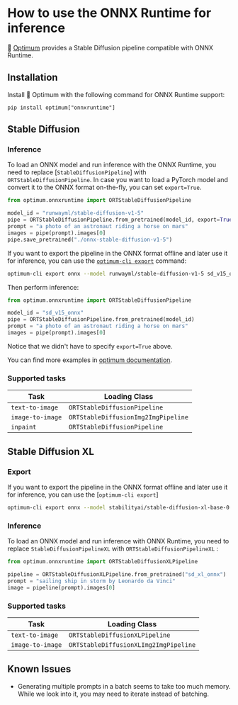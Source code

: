<!--Copyright 2023 The HuggingFace Team. All rights reserved.

Licensed under the Apache License, Version 2.0 (the "License"); you may not use this file except in compliance with
the License. You may obtain a copy of the License at

http://www.apache.org/licenses/LICENSE-2.0

Unless required by applicable law or agreed to in writing, software distributed under the License is distributed on
an "AS IS" BASIS, WITHOUT WARRANTIES OR CONDITIONS OF ANY KIND, either express or implied. See the License for the
specific language governing permissions and limitations under the License.
-->


# How to use the ONNX Runtime for inference

🤗 [Optimum](https://github.com/huggingface/optimum) provides a Stable Diffusion pipeline compatible with ONNX Runtime. 

## Installation

Install 🤗 Optimum with the following command for ONNX Runtime support:

```
pip install optimum["onnxruntime"]
```

## Stable Diffusion

### Inference

To load an ONNX model and run inference with the ONNX Runtime, you need to replace [`StableDiffusionPipeline`] with `ORTStableDiffusionPipeline`. In case you want to load a PyTorch model and convert it to the ONNX format on-the-fly, you can set `export=True`.

```python
from optimum.onnxruntime import ORTStableDiffusionPipeline

model_id = "runwayml/stable-diffusion-v1-5"
pipe = ORTStableDiffusionPipeline.from_pretrained(model_id, export=True)
prompt = "a photo of an astronaut riding a horse on mars"
images = pipe(prompt).images[0]
pipe.save_pretrained("./onnx-stable-diffusion-v1-5")
```

If you want to export the pipeline in the ONNX format offline and later use it for inference,
you can use the [`optimum-cli export`](https://huggingface.co/docs/optimum/main/en/exporters/onnx/usage_guides/export_a_model#exporting-a-model-to-onnx-using-the-cli) command: 

```bash
optimum-cli export onnx --model runwayml/stable-diffusion-v1-5 sd_v15_onnx/
```

Then perform inference:

```python 
from optimum.onnxruntime import ORTStableDiffusionPipeline

model_id = "sd_v15_onnx"
pipe = ORTStableDiffusionPipeline.from_pretrained(model_id)
prompt = "a photo of an astronaut riding a horse on mars"
images = pipe(prompt).images[0]
```

Notice that we didn't have to specify `export=True` above.

You can find more examples in [optimum documentation](https://huggingface.co/docs/optimum/).

### Supported tasks

| Task                                 | Loading Class                        |
|--------------------------------------|--------------------------------------|
| `text-to-image`                      | `ORTStableDiffusionPipeline`         |
| `image-to-image`                     | `ORTStableDiffusionImg2ImgPipeline`  |
| `inpaint`                            | `ORTStableDiffusionPipeline`         |

## Stable Diffusion XL

### Export

If you want to export the pipeline in the ONNX format offline and later use it for inference,
you can use the [`optimum-cli export`]

```bash
optimum-cli export onnx --model stabilityai/stable-diffusion-xl-base-0.9 --task stable-diffusion-xl sd_xl_onnx/
```

### Inference

To load an ONNX model and run inference with ONNX Runtime, you need to replace `StableDiffusionPipelineXL` with `ORTStableDiffusionPipelineXL` :

```python
from optimum.onnxruntime import ORTStableDiffusionXLPipeline

pipeline = ORTStableDiffusionXLPipeline.from_pretrained("sd_xl_onnx")
prompt = "sailing ship in storm by Leonardo da Vinci"
image = pipeline(prompt).images[0]
```

### Supported tasks

| Task                                 | Loading Class                        |
|--------------------------------------|--------------------------------------|
| `text-to-image`                      | `ORTStableDiffusionXLPipeline`       |
| `image-to-image`                     | `ORTStableDiffusionXLImg2ImgPipeline`|

## Known Issues

- Generating multiple prompts in a batch seems to take too much memory. While we look into it, you may need to iterate instead of batching.
